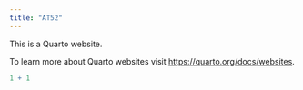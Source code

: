 ```yaml
---
title: "AT52"
---
```


This is a Quarto website.

To learn more about Quarto websites visit <https://quarto.org/docs/websites>.

```r
1 + 1
```
